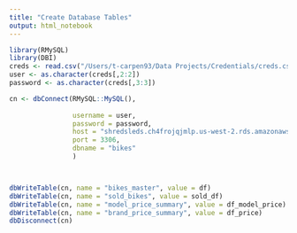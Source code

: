 ```yaml
---
title: "Create Database Tables"
output: html_notebook
---
```



```r
library(RMySQL)
library(DBI)
creds <- read.csv("/Users/t-carpen93/Data Projects/Credentials/creds.csv")
user <- as.character(creds[,2:2])
password <- as.character(creds[,3:3])

cn <- dbConnect(RMySQL::MySQL(), 
          
                username = user, 
                password = password, 
                host = "shredsleds.ch4frojqjmlp.us-west-2.rds.amazonaws.com", 
                port = 3306,
                dbname = "bikes"
                )



dbWriteTable(cn, name = "bikes_master", value = df)
dbWriteTable(cn, name = "sold_bikes", value = sold_df)
dbWriteTable(cn, name = "model_price_summary", value = df_model_price)
dbWriteTable(cn, name = "brand_price_summary", value = df_price)
dbDisconnect(cn)

```

